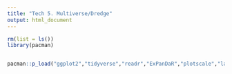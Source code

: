 ```yaml
---
title: "Tech 5. Multiverse/Dredge"
output: html_document
---
```


```r
rm(list = ls())
library(pacman)


pacman::p_load("ggplot2","tidyverse","readr","ExPanDaR","plotscale","lattice","tidyr","mlogit","knitr","grid","zoo","ggpubr","ragg","factoextra","cluster","kableExtra","skimr","WeightedCluster")}

```

